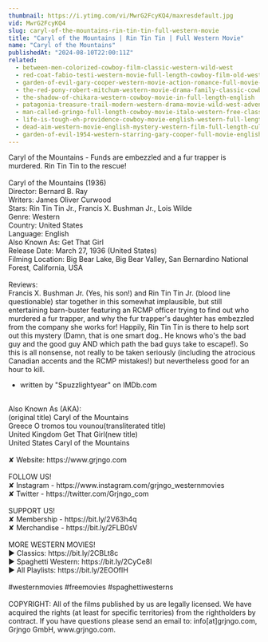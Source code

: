 ```yaml
---
thumbnail: https://i.ytimg.com/vi/MwrG2FcyKQ4/maxresdefault.jpg
vid: MwrG2FcyKQ4
slug: caryl-of-the-mountains-rin-tin-tin-full-western-movie
title: "Caryl of the Mountains | Rin Tin Tin | Full Western Movie"
name: "Caryl of the Mountains"
publishedAt: "2024-08-10T22:00:11Z"
related:
  - between-men-colorized-cowboy-film-classic-western-wild-west
  - red-coat-fabio-testi-western-movie-full-length-cowboy-film-old-west
  - garden-of-evil-gary-cooper-western-movie-action-romance-full-movie-english
  - the-red-pony-robert-mitchum-western-movie-drama-family-classic-cowboy-film
  - the-shadow-of-chikara-western-cowboy-movie-in-full-length-english
  - patagonia-treasure-trail-modern-western-drama-movie-wild-west-adventure-western-movies
  - man-called-gringo-full-length-cowboy-movie-italo-western-free-classic-movie
  - life-is-tough-eh-providence-cowboy-movie-english-western-full-length
  - dead-aim-western-movie-english-mystery-western-film-full-length-cult-movie-thriller
  - garden-of-evil-1954-western-starring-gary-cooper-full-movie-english-full-free-western-movies
---
```


Caryl of the Mountains - Funds are embezzled and a fur trapper is murdered. Rin Tin Tin to the rescue!<br />
<br />
Caryl of the Mountains (1936)<br />
Director: Bernard B. Ray<br />
Writers: James Oliver Curwood<br />
Stars: Rin Tin Tin Jr., Francis X. Bushman Jr., Lois Wilde<br />
Genre: Western<br />
Country: United States<br />
Language: English<br />
Also Known As: Get That Girl<br />
Release Date: March 27, 1936 (United States)<br />
Filming Location: Big Bear Lake, Big Bear Valley, San Bernardino National Forest, California, USA<br />
<br />
Reviews:<br />
Francis X. Bushman Jr. (Yes, his son!) and Rin Tin Tin Jr. (blood line questionable) star together in this somewhat implausible, but still entertaining barn-buster featuring an RCMP officer trying to find out who murdered a fur trapper, and why the fur trapper's daughter has embezzled from the company she works for! Happily, Rin Tin Tin is there to help sort out this mystery (Damn, that is one smart dog.. He knows who's the bad guy and the good guy AND which path the bad guys take to escape!). So this is all nonsense, not really to be taken seriously (including the atrocious Canadian accents and the RCMP mistakes!) but nevertheless good for an hour to kill.<br />
- written by "Spuzzlightyear" on IMDb.com<br />
<br />
Also Known As (AKA):<br />
(original title) Caryl of the Mountains<br />
Greece O tromos tou vounou(transliterated title)<br />
United Kingdom Get That Girl(new title)<br />
United States Caryl of the Mountains<br />
<br />
✘ Website: https://www.grjngo.com<br />
<br />
FOLLOW US!<br />
✘ Instagram - https://www.instagram.com/grjngo_westernmovies<br />
✘ Twitter - https://twitter.com/Grjngo_com<br />
<br />
SUPPORT US!<br />
✘ Membership - https://bit.ly/2V63h4q<br />
✘ Merchandise - https://bit.ly/2FLB0sV<br />
<br />
MORE WESTERN MOVIES! <br />
► Classics: https://bit.ly/2CBLt8c <br />
► Spaghetti Western: https://bit.ly/2CyCe8I <br />
► All Playlists: https://bit.ly/2EOOfIH <br />
<br />
#westernmovies #freemovies #spaghettiwesterns<br />
<br />
COPYRIGHT: All of the films published by us are legally licensed. We have acquired the rights (at least for specific territories) from the rightholders by contract. If you have questions please send an email to: info[at]grjngo.com, Grjngo GmbH, www.grjngo.com.
